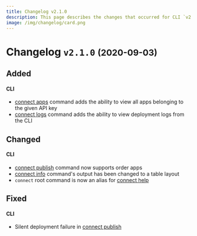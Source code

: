 ```yaml
---
title: Changelog v2.1.0
description: This page describes the changes that occurred for CLI `v2.1.0`.
image: /img/changelog/card.png
---
```


# Changelog `v2.1.0` <small>(2020-09-03)</small>

## Added

#### CLI

- [connect apps](https://github.com/ShipEngine/connect-cli#connect-logs) command adds the ability to view all apps belonging to the given API key
- [connect logs](https://github.com/ShipEngine/connect-cli#connect-logs) command adds the ability to view deployment logs from the CLI

## Changed

#### CLI

- [connect publish](https://github.com/ShipEngine/connect-cli#connect-publish) command now supports order apps
- [connect info](https://github.com/ShipEngine/connect-cli#connect-info) command's output has been changed to a table layout
- `connect` root command is now an alias for [connect help](https://github.com/ShipEngine/connect-cli#connect-help-command)

## Fixed

#### CLI

- Silent deployment failure in [connect publish](https://github.com/ShipEngine/connect-cli#connect-publish)

